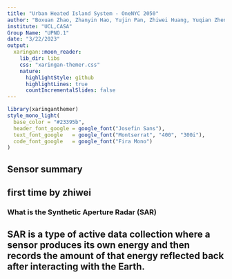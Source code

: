 ```yaml
---
title: "Urban Heated Island System - OneNYC 2050"
author: "Boxuan Zhao, Zhanyin Hao, Yujin Pan, Zhiwei Huang, Yuqian Zheng"
institute: "UCL,CASA"
Group Name: "UPNO.1"
date: "3/22/2023"
output:
  xaringan::moon_reader:
    lib_dir: libs
    css: "xaringan-themer.css"
    nature:
      highlightStyle: github
      highlightLines: true
      countIncrementalSlides: false
---
```


```r
library(xaringanthemer)
style_mono_light(
  base_color = "#23395b",
  header_font_google = google_font("Josefin Sans"),
  text_font_google   = google_font("Montserrat", "400", "300i"),
  code_font_google   = google_font("Fira Mono")
)
```
## Sensor summary

## first time by zhiwei

### What is the Synthetic Aperture Radar (SAR)

SAR is a type of active data collection where a sensor produces its own energy and then records the amount of that energy reflected back after interacting with the Earth.
---